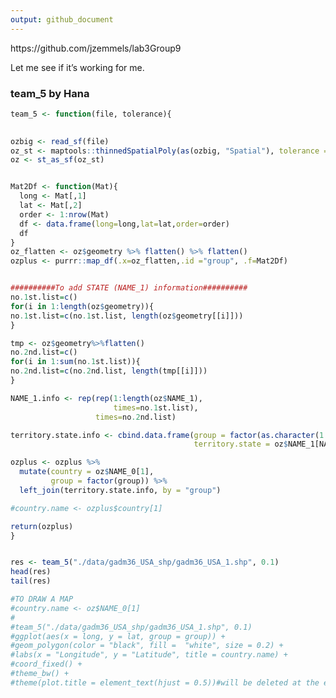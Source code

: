 ```yaml
---
output: github_document
---
```


https://github.com/jzemmels/lab3Group9
 
 
Let me see if it's working for me.


### team_5 by Hana
```r
team_5 <- function(file, tolerance){
  

ozbig <- read_sf(file)
oz_st <- maptools::thinnedSpatialPoly(as(ozbig, "Spatial"), tolerance = tolerance, minarea = 0.001, topologyPreserve = TRUE)
oz <- st_as_sf(oz_st)


Mat2Df <- function(Mat){
  long <- Mat[,1]
  lat <- Mat[,2]
  order <- 1:nrow(Mat)
  df <- data.frame(long=long,lat=lat,order=order)
  df
}
oz_flatten <- oz$geometry %>% flatten() %>% flatten()
ozplus <- purrr::map_df(.x=oz_flatten,.id ="group", .f=Mat2Df)


##########To add STATE (NAME_1) information##########
no.1st.list=c()
for(i in 1:length(oz$geometry)){
no.1st.list=c(no.1st.list, length(oz$geometry[[i]]))
}

tmp <- oz$geometry%>%flatten()
no.2nd.list=c()
for(i in 1:sum(no.1st.list)){
no.2nd.list=c(no.2nd.list, length(tmp[[i]]))
}

NAME_1.info <- rep(rep(1:length(oz$NAME_1),  
                       times=no.1st.list),
                   times=no.2nd.list)

territory.state.info <- cbind.data.frame(group = factor(as.character(1:length(NAME_1.info))), 
                                         territory.state = oz$NAME_1[NAME_1.info])

ozplus <- ozplus %>% 
  mutate(country = oz$NAME_0[1],
         group = factor(group)) %>%
  left_join(territory.state.info, by = "group")

#country.name <- ozplus$country[1]

return(ozplus)
}


res <- team_5("./data/gadm36_USA_shp/gadm36_USA_1.shp", 0.1)
head(res)
tail(res)

#TO DRAW A MAP
#country.name <- oz$NAME_0[1]
#
#team_5("./data/gadm36_USA_shp/gadm36_USA_1.shp", 0.1) 
#ggplot(aes(x = long, y = lat, group = group)) +
#geom_polygon(color = "black", fill =  "white", size = 0.2) +
#labs(x = "Longitude", y = "Latitude", title = country.name) +
#coord_fixed() +
#theme_bw() +
#theme(plot.title = element_text(hjust = 0.5))#will be deleted at the end
```
